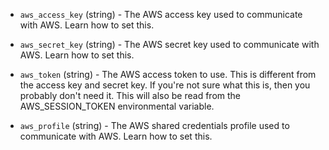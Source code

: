 <!-- Code generated from the comments of the AwsAccessConfig struct in builder/docker/ecr_login.go; DO NOT EDIT MANUALLY -->

-   `aws_access_key` (string) - The AWS access key used to communicate with
    AWS. Learn how to set
    this.
    
-   `aws_secret_key` (string) - The AWS secret key used to communicate with
    AWS. Learn how to set
    this.
    
-   `aws_token` (string) - The AWS access token to use. This is different from
    the access key and secret key. If you're not sure what this is, then you
    probably don't need it. This will also be read from the AWS_SESSION_TOKEN
    environmental variable.
    
-   `aws_profile` (string) - The AWS shared credentials profile used to
    communicate with AWS. Learn how to set
    this.
    
